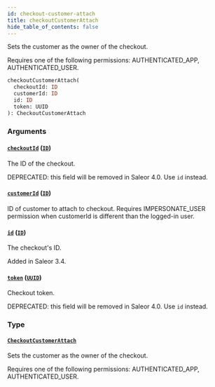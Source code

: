 ```yaml
---
id: checkout-customer-attach
title: checkoutCustomerAttach
hide_table_of_contents: false
---
```


Sets the customer as the owner of the checkout.

Requires one of the following permissions: AUTHENTICATED_APP, AUTHENTICATED_USER.

```graphql
checkoutCustomerAttach(
  checkoutId: ID
  customerId: ID
  id: ID
  token: UUID
): CheckoutCustomerAttach
```

### Arguments

#### [`checkoutId`](#) ([`ID`](../../../developer/api-reference/scalars/id))

The ID of the checkout.

DEPRECATED: this field will be removed in Saleor 4.0. Use `id` instead.

#### [`customerId`](#) ([`ID`](../../../developer/api-reference/scalars/id))

ID of customer to attach to checkout. Requires IMPERSONATE_USER permission when customerId is different than the logged-in user.

#### [`id`](#) ([`ID`](../../../developer/api-reference/scalars/id))

The checkout's ID.

Added in Saleor 3.4.

#### [`token`](#) ([`UUID`](../../../developer/api-reference/scalars/uuid))

Checkout token.

DEPRECATED: this field will be removed in Saleor 4.0. Use `id` instead.

### Type

#### [`CheckoutCustomerAttach`](../../../developer/api-reference/objects/checkout-customer-attach)

Sets the customer as the owner of the checkout.

Requires one of the following permissions: AUTHENTICATED_APP, AUTHENTICATED_USER.
